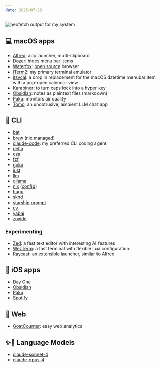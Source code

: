 ```yaml
---
date: 2025-07-23
---
```


![neofetch output for my system](images/2025-07-23.png)

## 💻 macOS apps

- [Alfred](https://www.alfredapp.com/): app launcher, multi-clipboard
- [Dozer](https://github.com/Mortennn/Dozer): hides menu bar items
- [Waterfox](https://www.waterfox.net/): [open source](https://github.com/BrowserWorks/Waterfox) browser
- [iTerm2](https://iterm2.com/): my primary terminal emulator
- [itsycal](https://www.mowglii.com/itsycal/): a drop in replacement for the macOS datetime menubar item with a pop-open calendar view
- [Karabiner](https://karabiner-elements.pqrs.org/): to turn caps lock into a hyper key
- [Obsidian](https://obsidian.md/): notes as plaintext files (markdown)
- [Paku](https://paku.app/): monitors air quality
- [Tomo](https://www.wvlen.llc/apps/tomo): an unobtrusive, ambient LLM chat app

## 🧰 CLI

- [bat](https://github.com/sharkdp/bat)
- [brew](https://brew.sh/) (nix managed)
- [claude-code](https://github.com/anthropics/claude-code): my preferred CLI coding agent
- [delta](https://github.com/dandavison/delta)
- [eza](https://github.com/eza-community/eza)
- [fzf](https://github.com/junegunn/fzf)
- [goku](https://github.com/yqrashawn/GokuRakuJoudo)
- [just](https://github.com/casey/just)
- [llm](https://github.com/simonw/llm)
- [ollama](https://github.com/ollama/ollama)
- [nix](https://nixos.org/) ([config](https://github.com/danielcorin/nix-config/))
- [hugo](https://gohugo.io/)
- [skhd](https://github.com/koekeishiya/skhd)
- [starship prompt](https://starship.rs/)
- [uv](https://github.com/astral-sh/uv)
- [yabai](https://github.com/koekeishiya/yabai)
- [zoxide](https://github.com/ajeetdsouza/zoxide)

### Experimenting

- [Zed](https://zed.dev/): a fast text editor with interesting AI features
- [WezTerm](https://wezfurlong.org/wezterm/index.html): a fast terminal with flexible Lua configuration
- [Raycast](https://www.raycast.com/): an extensible launcher, similar to Alfred

## 📱 iOS apps

- [Day One](https://dayoneapp.com/download/)
- [Obsidian](https://obsidian.md/mobile)
- [Paku](https://paku.app/)
- [Spotify](https://www.spotify.com/us/download/ios/)

## 🔗 Web

- [GoatCounter](https://goatcounter.com): easy web analytics

## ✨🤖 Language Models

- [claude-sonnet-4](https://docs.anthropic.com/en/docs/about-claude/models/overview)
- [claude-opus-4](https://docs.anthropic.com/en/docs/about-claude/models/overview)
